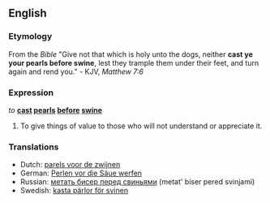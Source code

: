 ==English==

===Etymology===
From the ''Bible'' "Give not that which is holy unto the dogs, neither '''cast ye your pearls before swine''', lest they trample them under their feet, and turn again and rend you." - KJV, ''Matthew 7:6''

===Expression===
''to'' '''[[cast]] [[pearl]]s [[before]] [[swine]]'''

# To give things of value to those who will not understand or appreciate it.

===Translations===
*Dutch: [[parels voor de zwijnen]]
*German: [[Perlen vor die Säue werfen]]
*Russian: [[метать бисер перед свиньями]] (metat' biser pered svinjami)
*Swedish: [[kasta pärlor för svinen]]